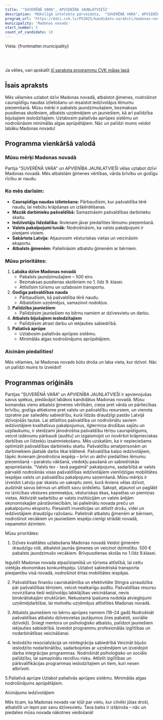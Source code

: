 ```yaml
---
title: '"SUVERĒNĀ VARA", APVIENĪBA JAUNLATVIEŠI'
description: 'Mākslīgā intelekta pārveidota,  "SUVERĒNĀ VARA", APVIENĪBA JAUNLATVIEŠI - Madonas novads programma vienkāršā valodā'
program_url: 'https://dati.cvk.lv/PV2025/kandidatu-saraksti/madonas-novads/suverena-vara-apvieniba-jaunlatviesi'
municipality: 'Madonas novads'
start_number: 5
count_of_candidate: 10
---
```



Vieta: {frontmatter.municipality}<br/>

<Badge text="Ģimenes atbalsts" variant="note" size="small" /> <Badge text="Finanšu caurskatāmība" variant="note" size="small" /> <Badge text="Jauniešu atbalsts" variant="note" size="small" /> <Badge text="Ieslodzīto resocializācija" variant="note" size="small" /> <Badge text="Paliatīvā aprūpe" variant="note" size="small" />

<br/><br/> 

<Card title='Šis ir mākslīga intelekta ģenerēts apraksts' icon='starlight'>
    Ja vēlies, vari apskatīt <a href={frontmatter.program_url} target='_blank'>šī saraksta programmu CVK mājas lapā</a>
    </Card>

## Īsais apraksts

Mēs vēlamies uzlabot dzīvi Madonas novadā, atbalstot ģimenes, nodrošinot caurspīdīgu naudas izlietošanu un iesaistot iedzīvotājus lēmumu pieņemšanā. Mūsu mērķi ir pabalsts jaundzimušajiem, bezmaksas pusdienas skolēniem, atbalsts uzņēmējiem un jauniešiem, kā arī palīdzība bijušajiem ieslodzītajiem. Uzlabosim paliatīvās aprūpes sistēmu un nodrošināsim minimālās algas aprūpētājiem. Nāc un palīdzi mums veidot labāku Madonas novadu!

## Programma vienkāršā valodā

### Mūsu mērķi Madonas novadā

Partija "SUVERĒNĀ VARA" un APVIENĪBA JAUNLATVIEŠI vēlas uzlabot dzīvi Madonas novadā. Mēs atbalstām ģimenes vērtības, vārda brīvību un godīgu rīcību ar naudu.

### Ko mēs darīsim:

*   **Caurspīdīga naudas izlietošana:** Pārbaudīsim, kur pašvaldība tērē naudu, lai nebūtu krāpšanas un izšķērdēšanas.
*   **Mazāk darbinieku pašvaldībā:** Samazināsim pašvaldības darbinieku skaitu.
*   **Iedzīvotāju līdzdalība:** Ikvienam jāvar piedalīties lēmumu pieņemšanā.
*   **Valsts pakalpojumi tuvāk:** Nodrošināsim, ka valsts pakalpojumi ir pieejami visiem.
*   **Sakārtota Latvija:** Atjaunosim vēsturiskas vietas un veicināsim eksportu.
*   **Atbalsts ģimenēm:** Palielināsim atbalstu ģimenēm ar bērniem.

### Mūsu prioritātes:

1.  **Labāka dzīve Madonas novadā**
    *   Pabalsts jaundzimušajiem – 500 eiro.
    *   Bezmaksas pusdienas skolēniem no 1. līdz 9. klasei.
    *   Attīstīsim tūrismu un uzlabosim transportu.
2.  **Godīga pašvaldības nauda**
    *   Pārbaudīsim, kā pašvaldība tērē naudu.
    *   Atbalstīsim uzņēmējus, samazinot nodokļus.
3.  **Palīdzība jauniešiem**
    *   Palīdzēsim jauniešiem no bērnu namiem ar dzīvesvietu un darbu.
4.  **Atbalsts bijušajiem ieslodzītajiem**
    *   Palīdzēsim atrast darbu un iekļauties sabiedrībā.
5. **Paliatīvā aprūpe**
    * Uzlabosim paliatīvās aprūpes sistēmu.
     * Minimālās algas nodrošinājums aprūpētājiem.

### Aicinām piedalīties!

Mēs vēlamies, lai Madonas novads būtu droša un laba vieta, kur dzīvot. Nāc un palīdzi mums to izveidot!

## Programmas oriģināls

Partijas “SUVERĒNĀ VARA” un APVIENĪBA JAUNLATVIEŠI ir apvienojušas savus spēkus, piedāvājot labākos kandidātus Madonas novadā.
Mūsu komandas vieno atbalsts ģimenes vērtībām, cieņa pret vārda un pārliecības brīvību, godīga attieksme pret valsts un pašvaldību resursiem, un vienota izpratne par saliedētu sabiedrību, kurā līdzās draudzīgi pastāv Latvijā dzīvojošās tautas.
Lai attīstītos pašvaldība un nodrošinātu saviem iedzīvotājiem kvalitatīvus pakalpojumus, ilgtermiņa drošības sajūtu un uzplaukumu, ir steidzami jānodrošina pašvaldību tēriņu caurspīdīgums, veicot izdevumu pārbaudi (auditu) un izgaismojot un novēršot krāpnieciskas darbības un līdzekļu izsaimniekošanu. Mēs uzskatām, ka ir nepieciešams optimizēt pašvaldības darbinieku skaitu. Pašvaldību amatpersonām un darbiniekiem jāatsāk darbs tikai klātienē. Pašvaldība kalpo iedzīvotājiem, tāpēc ikvienam jānodrošina iespēja – brīvi un aktīvi piedalīties lēmumu pieņemšanā – parakstu vākšanā, viedokļu paušanā un sabiedriskās apspriešanās.
“Valsts tev - tavā pagalmā” pakalpojums, sadarbībā ar valsts pārvaldi nodrošinās visas pašvaldības iedzīvotājiem vienlīdzīgas mobilitātes iespējas valsts un pašvaldību pakalpojumu saņemšanā. Mūsu mērķis ir izveidot Latviju par skaistu un sakoptu zemi, kurā ikviens vēlas dzīvot, audzināt savus bērnus un attīstīt savu sirdslietu. Sakopt, atjaunot un paglābt no iznīcības vēstures pieminekļus, vēsturiskas ēkas, kapsētas un piemiņas vietas. Aktivizēt sadarbību ar valsts institūcijām un valsts ārējām ekonomiskajām pārstāvniecībām, lai palielinātu novada preču un pakalpojumu eksportu. Piesaistīt investīcijas un attīstīt drošu, videi un iedzīvotājiem draudzīgu ražošanu. Palielināt atbalstu ģimenēm ar bērniem, nodrošinot vecākiem un jauniešiem iespēju cienīgi strādāt novadā, nepametot dzimteni.

Mūsu prioritātes:

1. Dzīves kvalitātes uzlabošana Madonas novadā
Veidot ģimenēm draudzīgu vidi, atbalstot jaunās ģimenes un veicinot dzimstību.
500 € pabalsts jaundzimušo vecākiem.
Brīvpusdienas skolās no 1.līdz 9.klasei.

Ieguldīt Madonas novada atpazīstamībā un tūrisma attīstībā, lai celtu vietējās ekonomikas konkurētspēju.
Uzlabot sabiedriskā transporta pieejamību visā novadā, nodrošinot ērtas mobilitātes iespējas.


2. Pašvaldības finanšu caurskatāmība un efektivitāte
Stingra uzraudzība pār pašvaldības tēriņiem, veicot neatkarīgu auditu.
Pašvaldības resursu novirzīšana tieši iedzīvotāju labklājības veicināšanai, nevis birokrātiskajām struktūrām.
Nekustamā īpašuma nodokļa atvieglojumi uzņēmējdarbībai, lai motivētu uzņēmējus attīstīties Madonas novadā.


3. Atbalsts jauniešiem no bērnu aprūpes namiem (18–24 gadi)
Nodrošināt pašvaldības atbalstu dzīvesvietas jautājumos (īres pabalsti, sociālie dzīvokļi).
Sniegt mentora un psiholoģisko atbalstu, palīdzot jauniešiem iekļauties sabiedrībā.
Izveidot programmu profesionālās izglītības un nodarbinātības veicināšanai.


4. Ieslodzīto resocializācija un reintegrācija sabiedrībā
Veicināt bijušo ieslodzīto nodarbinātību, sadarbojoties ar uzņēmējiem un izveidojot darba integrācijas programmas.
Nodrošināt psiholoģisko un sociālo palīdzību, lai samazinātu recidīvu risku.
Attīstīt izglītības un pārkvalifikācijas programmas ieslodzītajiem un tiem, kuri nesen atbrīvoti.

5.Paliatīvā aprūpe
Uzlabot paliatīvās aprūpes sistēmu.
Minimālās algas nodrošinājums aprūpētājiem.


Aicinājums iedzīvotājiem

Mēs ticam, ka Madonas novads var kļūt par vietu, kur cilvēki jūtas droši, atbalstīti un lepni par savu dzīvesvietu. Tava balss ir izšķiroša – nāc un piedalies mūsu novada nākotnes veidošanā!
